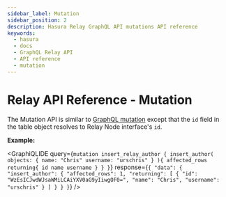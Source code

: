 ```yaml
---
sidebar_label: Mutation
sidebar_position: 2
description: Hasura Relay GraphQL API mutations API reference
keywords:
  - hasura
  - docs
  - GraphQL Relay API
  - API reference
  - mutation
---
```



# Relay API Reference - Mutation

The Mutation API is similar to [GraphQL mutation](/graphql/core/api-reference/graphql-api/mutation.mdx)
except that the `id` field in the table object resolves to Relay Node interface's `id`.

**Example:**

<GraphiQLIDE
  query={`mutation insert_relay_author {
  insert_author(
    objects: {
      name: "Chris"
      username: "urschris"
    }
  ){
    affected_rows
    returning{
      id
      name
      username
    }
  }
}`}
response={`{
  "data": {
    "insert_author": {
      "affected_rows": 1,
      "returning": [
        {
          "id": "WzEsICJwdWJsaWMiLCAiYXV0aG9yIiwgOF0=",
          "name": "Chris",
          "username": "urschris"
        }
      ]
    }
  }
}`}
/>
